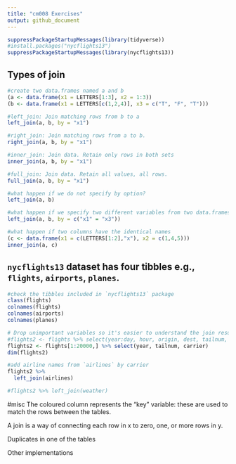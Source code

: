 ```yaml
---
title: "cm008 Exercises"
output: github_document
---
```


```r
suppressPackageStartupMessages(library(tidyverse))
#install.packages("nycflights13")
suppressPackageStartupMessages(library(nycflights13))
```

## Types of join

```r
#create two data.frames named a and b
(a <- data.frame(x1 = LETTERS[1:3], x2 = 1:3))
(b <- data.frame(x1 = LETTERS[c(1,2,4)], x3 = c("T", "F", "T")))

#left_join: Join matching rows from b to a
left_join(a, b, by = "x1")

#right_join: Join matching rows from a to b.
right_join(a, b, by = "x1")

#inner_join: Join data. Retain only rows in both sets
inner_join(a, b, by = "x1")

#full_join: Join data. Retain all values, all rows.
full_join(a, b, by = "x1")

#what happen if we do not specify by option?
left_join(a, b)

#what happen if we specify two different variables from two data.frames?
left_join(a, b, by = c("x1" = "x3"))

#what happen if two columns have the identical names
(c <- data.frame(x1 = c(LETTERS[1:2],"x"), x2 = c(1,4,5)))
inner_join(a, c)
```


## `nycflights13` dataset has four tibbles e.g., `flights`, `airports`, `planes`.

```r
#check the tibbles included in `nycflights13` package
class(flights)
colnames(flights)
colnames(airports)
colnames(planes)

# Drop unimportant variables so it's easier to understand the join results. Also take first 20000 rows to run it faster.
#flights2 <- flights %>% select(year:day, hour, origin, dest, tailnum, carrier)
flights2 <- flights[1:20000,] %>% select(year, tailnum, carrier)
dim(flights2)

#add airline names from `airlines` by carrier 
flights2 %>% 
  left_join(airlines) 

#flights2 %>% left_join(weather)
```


#misc
The coloured column represents the “key” variable: these are used to match the rows between the tables. 

A join is a way of connecting each row in x to zero, one, or more rows in y.

Duplicates in one of the tables

Other implementations


